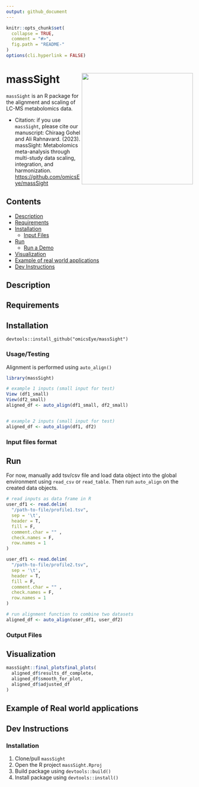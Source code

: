 ```yaml
---
output: github_document
---
```


<!-- README.md is generated from README.Rmd. Please edit that file -->

```r
knitr::opts_chunk$set(
  collapse = TRUE,
  comment = "#>",
  fig.path = "README-"
)
options(cli.hyperlink = FALSE)
```

# massSight <img src="man/figures/massSight.png" align="right" height="300"/></a>

`massSight` is an R package for the alignment and scaling of LC-MS metabolomics data.

-   Citation: if you use `massSight`, please cite our manuscript: Chiraag Gohel and Ali Rahnavard. (2023). massSight: Metabolomics meta-analysis through multi-study data scaling, integration, and harmonization. <https://github.com/omicsEye/massSight>

## Contents

-   [Description](#description)
-   [Requirements](#requirements)
-   [Installation](#installation)
    -   [Input Files](#input-files-format)
-   [Run](#run)
    -   [Run a Demo](#run-a-demo)
-   [Visualization](#visualization)
-   [Example of real world applications](#example-of-real-world-applications)
-   [Dev Instructions](#dev-instructions)

## Description {#description}

## Requirements {#requirements}

## Installation {#installation}

    devtools::install_github("omicsEye/massSight")
    
### Usage/Testing

Alignment is performed using `auto_align()`

```r
library(massSight)

# example 1 inputs (small input for test)
View (df1_small)
View(df2_small)
aligned_df <- auto_align(df1_small, df2_small)


# example 2 inputs (small input for test)
aligned_df <- auto_align(df1, df2)

```


### Input files format {#input-files-format}

## Run {#run}
For now, manually add tsv/csv file and load data object into the global environment using `read_csv` or `read_table`. Then run `auto_align` on the created data objects.

```r
# read inputs as data frame in R
user_df1 <- read.delim(
  "/path-to-file/profile1.tsv",
  sep = '\t',
  header = T,
  fill = F,
  comment.char = "" ,
  check.names = F,
  row.names = 1
)

user_df1 <- read.delim(
  "/path-to-file/profile2.tsv",
  sep = '\t',
  header = T,
  fill = F,
  comment.char = "" ,
  check.names = F,
  row.names = 1
)

# run alignment function to combine two datasets
aligned_df <- auto_align(user_df1, user_df2)
```



### Output Files


## Visualization {#visualization}

```r
massSight::final_plotsfinal_plots(
  aligned_df$results_df_complete,
  aligned_df$smooth_for_plot,
  aligned_df$adjusted_df
)
```

## Example of Real world applications {#example-of-real-world-applications}

## Dev Instructions {#dev-instrutions}

### Installation

1.  Clone/pull `massSight`
2.  Open the R project `massSight.Rproj`
3.  Build package using `devtools::build()`
4.  Install package using `devtools::install()`

